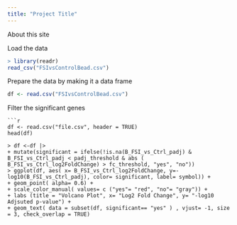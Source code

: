 ```yaml
---
title: "Project Title"
---
```


About this site

Load the data

```r
> library(readr)
read_csv("FSIvsControlBead.csv")
```

Prepare the data by making it a data frame
```r
df <- read.csv("FSIvsControlBead.csv")


```
 Filter the significant genes
 
```
```r
df <- read.csv("file.csv", header = TRUE)
head(df)

> df <-df |>
+ mutate(significant = ifelse(!is.na(B_FSI_vs_Ctrl_padj) & B_FSI_vs_Ctrl_padj < padj_threshold & abs ( B_FSI_vs_Ctrl_log2FoldChange) > fc_threshold, "yes", "no"))
> ggplot(df, aes( x= B_FSI_vs_Ctrl_log2FoldChange, y=-log10(B_FSI_vs_Ctrl_padj), color= significant, label= symbol)) + 
+ geom_point( alpha= 0.6) +
+ scale_color_manual( values= c ("yes"= "red", "no"= "gray")) +
+ labs (title = "Volcano Plot", x= "Log2 Fold Change", y= "-log10 Adjsuted p-value") +
+ geom_text( data = subset(df, significant== "yes" ) , vjust= -1, size = 3, check_overlap = TRUE)


```

